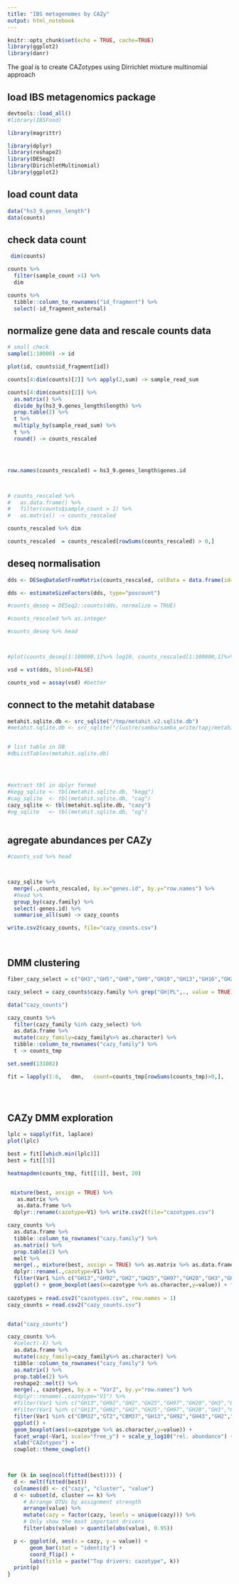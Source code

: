 ```yaml
---
title: "IBS metagenomes by CAZy"
output: html_notebook
---
```



```r
knitr::opts_chunk$set(echo = TRUE, cache=TRUE)
library(ggplot2)
library(danr)
```


The goal is to create CAZotypes using Dirrichlet mixture multinomial approach

## load IBS metagenomics package

```r
devtools::load_all()
#library(IBSFood)

library(magrittr)

library(dplyr)
library(reshape2)
library(DESeq2)
library(DirichletMultinomial)
library(ggplot2)

```


## load count data

```r

data("hs3_9.genes_length")
data(counts)


```


## check data count


```r
 dim(counts)

counts %>% 
  filter(sample_count >1) %>%
  dim

counts %>%
  tibble::column_to_rownames("id_fragment") %>%
  select(-id_fragment_external)


```


## normalize gene data and rescale counts data


```r
# small check
sample(1:10000) -> id

plot(id, counts$id_fragment[id])


```



```r

counts[4:dim(counts)[2]] %>% apply(2,sum) -> sample_read_sum

counts[4:dim(counts)[2]] %>% 
  as.matrix() %>%
  divide_by(hs3_9.genes_length$length) %>% 
  prop.table(2) %>%
  t %>%
  multiply_by(sample_read_sum) %>%
  t %>%
  round() -> counts_rescaled




row.names(counts_rescaled) = hs3_9.genes_length$genes.id



# counts_rescaled %>%
#   as.data.frame() %>%
#   filter(counts$sample_count > 1) %>%
#   as.matrix() -> counts_rescaled

counts_rescaled %>% dim

counts_rescaled  = counts_rescaled[rowSums(counts_rescaled) > 0,]

```


## deseq normalisation

```r

dds <- DESeqDataSetFromMatrix(counts_rescaled, colData = data.frame(id=colnames(counts_rescaled)), design = ~ 1)

dds <- estimateSizeFactors(dds, type="poscount")

#counts_deseq = DESeq2::counts(dds, normalize = TRUE)

#counts_rescaled %>% as.integer

#counts_deseq %>% head



#plot(counts_deseq[1:100000,1]%>% log10, counts_rescaled[1:100000,1]%>%log10, cex=0.1)

vsd = vst(dds, blind=FALSE)

counts_vsd = assay(vsd) #better 


```


## connect to the metahit database
```r


metahit.sqlite.db <- src_sqlite("/tmp/metahit.v2.sqlite.db")
#metahit.sqlite.db <- src_sqlite("/lustre/samba/samba_write/tapj/metahit.v2.sqlite.db")


# list table in DB
#dbListTables(metahit.sqlite.db)




#extract tbl in dplyr format
#kegg_sqlite <- tbl(metahit.sqlite.db, "kegg")
#cag_sqlite  <- tbl(metahit.sqlite.db, "cag")
cazy_sqlite <- tbl(metahit.sqlite.db, "cazy")
#og_sqlite   <- tbl(metahit.sqlite.db, "og")



```


## agregate abundances per CAZy


```r

#counts_vsd %>% head



cazy_sqlite %>%
  merge(.,counts_rescaled, by.x="genes.id", by.y="row.names") %>% 
  #head %>%
  group_by(cazy.family) %>%
  select(-genes.id) %>%
  summarise_all(sum) -> cazy_counts

write.csv2(cazy_counts, file="cazy_counts.csv")




```


## DMM clustering


```r

fiber_cazy_select = c("GH3","GH5","GH8","GH9","GH10","GH13","GH16","GH26","GH28","GH30","GH32","GH39","GH39","GH43","GH44","GH48","GH51","GH74","GH91","GH115","GH120","GH127","PL1","PL9","PL11")

cazy_select = cazy_counts$cazy.family %>% grep("GH|PL",., value = TRUE)

data("cazy_counts")

cazy_counts %>%
  filter(cazy_family %in% cazy_select) %>%
  as.data.frame %>%
  mutate(cazy_family=cazy_family%>% as.character) %>%
  tibble::column_to_rownames("cazy_family") %>%
  t -> counts_tmp

set.seed(131082)

fit = lapply(1:6,   dmn,   count=counts_tmp[rowSums(counts_tmp)>0,],   verbose=TRUE)


  

```



## CAZy DMM exploration
```r

lplc = sapply(fit, laplace)
plot(lplc)

best = fit[[which.min(lplc)]]
best = fit[[3]]

heatmapdmn(counts_tmp, fit[[1]], best, 20)



```



```r

 
 mixture(best, assign = TRUE) %>% 
   as.matrix %>%
   as.data.frame %>%
  dplyr::rename(cazotype=V1) %>% write.csv2(file="cazotypes.csv")

```

```r
cazy_counts %>%
  as.data.frame %>%
  tibble::column_to_rownames("cazy.family") %>%
  as.matrix() %>%
  prop.table(2) %>% 
  melt %>%
  merge(., mixture(best, assign = TRUE) %>% as.matrix %>% as.data.frame , by.x = "Var2", by.y="row.names") %>%
  dplyr::rename(.,cazotype=V1) %>%
  filter(Var1 %in% c("GH13","GH92","GH2","GH25","GH97","GH20","GH3","GH77","GH88")) %>%
  ggplot() + geom_boxplot(aes(x=cazotype %>% as.character,y=value)) + facet_wrap(~Var1, scale="free_y") + scale_y_log10()
  
cazotypes = read.csv2("cazotypes.csv", row.names = 1)
cazy_counts = read.csv2("cazy_counts.csv")



```

```r

data("cazy_counts")

cazy_counts %>%
  #select(-X) %>%
  as.data.frame %>%
  mutate(cazy_family=cazy_family%>% as.character) %>%
  tibble::column_to_rownames("cazy_family") %>%
  as.matrix() %>%
  prop.table(2) %>% 
  reshape2::melt() %>%
  merge(., cazotypes, by.x = "Var2", by.y="row.names") %>%
  #dplyr::rename(.,cazotype="V1") %>%
  #filter(Var1 %in% c("GH13","GH92","GH2","GH25","GH97","GH20","GH3","GH77","GH88")) %>%
  #filter(Var1 %in% c("GH13","GH92","GH2","GH25","GH97","GH20","GH3","GH77","GH88")) %>%
  filter(Var1 %in% c("CBM32","GT2","CBM37","GH13","GH92","GH43","GH2","GH25","GH97","GH20")) %>%
  ggplot() + 
  geom_boxplot(aes(x=cazotype %>% as.character,y=value)) + 
  facet_wrap(~Var1, scale="free_y") + scale_y_log10("rel. abundance") +
  xlab("CAZotypes") +
  cowplot::theme_cowplot()
  



```



```r


for (k in seq(ncol(fitted(best)))) {
  d <- melt(fitted(best))
  colnames(d) <- c("cazy", "cluster", "value")
  d <- subset(d, cluster == k) %>%
     # Arrange OTUs by assignment strength
     arrange(value) %>%
     mutate(cazy = factor(cazy, levels = unique(cazy))) %>%
     # Only show the most important drivers
     filter(abs(value) > quantile(abs(value), 0.95))     

  p <- ggplot(d, aes(x = cazy, y = value)) +
       geom_bar(stat = "identity") +
       coord_flip() +
       labs(title = paste("Top drivers: cazotype", k))
  print(p)
}


```




